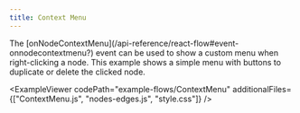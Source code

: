 ```yaml
---
title: Context Menu
---
```



<ExampleLayout>
The [onNodeContextMenu](/api-reference/react-flow#event-onnodecontextmenu?) event can be used to show a custom menu when right-clicking a node. This example shows a simple menu with buttons to duplicate or delete the clicked node.

<ExampleViewer
  codePath="example-flows/ContextMenu"
  additionalFiles={["ContextMenu.js", "nodes-edges.js", "style.css"]}
/>
</ExampleLayout>
